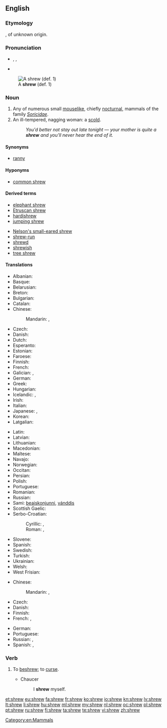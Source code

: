 ==English==

===Etymology===
{{etyl|ang|en}} {{term|screawa|scrēawa|lang=ang}}, of unknown origin.

===Pronunciation===
* {{enPR|shro͞o}}, {{IPA|/ʃɹuː/}}, {{X-SAMPA|/Sr\u:/}}
* {{rhymes|uː}}

{{wikipedia}}
[[File:southern short-tailed shrew.jpg|thumb|A '''shrew''' (def. 1)]]

===Noun===
{{en-noun}}

# Any of numerous small [[mouselike]], chiefly [[nocturnal]], mammals of the family ''[[Soricidae]]''.
# An ill-tempered, nagging woman: a [[scold]].
#: ''You'd better not stay out late tonight &mdash; your mother is quite a '''shrew''' and you'll never hear the end of it.''

====Synonyms====
* {{sense|mouselike mammal}} [[ranny]] {{qualifier|obsolete}}

====Hyponyms====
* {{sense|mouselike mammal}} [[common shrew]]

====Derived terms====
{{rel-top|terms derived from ''shrew (noun)''}}
* [[elephant shrew]]
* [[Etruscan shrew]]
* [[hardishrew]]
* [[jumping shrew]]
{{rel-mid}}
* [[Nelson's small-eared shrew]]
* [[shrew-run]]
* [[shrewd]]
* [[shrewish]]
* [[tree shrew]]
{{rel-bottom}}

====Translations====
{{trans-top|mouselike animal}}
* Albanian: {{t-|sq|hundëgjati xhuxh}} {{g|sq}}
* Basque: {{t-|eu|satitsu}}
* Belarusian: {{t-|be|буразубка|f|tr=burazúbka}}
* Breton: {{t-|br|minoc'h korrik}}
* Bulgarian: {{t-|bg|земеровка|f|tr=zemeróvka}}
* Catalan: {{t-|ca|musaranya|f}}
* Chinese:
*: Mandarin: {{t|cmn|鼩鼱|tr=qújīng|sc=Hani}}, {{t|cmn|尖鼠|tr=jiānshǔ|sc=Hani}}
* Czech: {{t-|cs|rejsek|m}}
* Danish: {{t-|da|spidsmus|c}}
* Dutch: {{t+|nl|spitsmuis|f}}
* Esperanto: {{t-|eo|soriko}}
* Estonian: {{t-|et|karihiir}}
* Faroese: {{t-|fo|trantmús|f}}
* Finnish: {{t+|fi|päästäinen}}
* French: {{t+|fr|musaraigne|f}}
* Galician: {{t-|gl|musaraño|m}}, {{t-|gl|musgaño|m}}
* German: {{t-|de|Spitzmaus|f}}
* Greek: {{t-|el|νανομυγαλίδα|tr=nanomigalída}}
* Hungarian: {{t+|hu|cickány}}
* Icelandic: {{t-|is|snjáldurmús|f}}, {{t-|is|snjáldra|f}}
* Irish: {{t-|ga|dallóg fhraoigh|f}}
* Italian: {{t-|it|toporagno|m}}
* Japanese: {{t-|ja|トガリネズミ|tr=togari-nezumi}}, {{t-|ja|尖鼠|sc=Jpan}}
* Korean: {{t-|ko|뒤쥐|tr=dwijwi|sc=Hang}}
* Latgalian: {{tø|ltg|ciersleits}}
{{trans-mid}}
* Latin: {{t-|la|sorex|m}}
* Latvian: {{t+|lv|cirslis|m}}
* Lithuanian: {{t+|lt|kirstukas}} {{g|lt}}
* Macedonian: {{t-|mk|ровка|f|tr=róvka}}
* Maltese: {{t-|mt|ġurdiem ta' geddumu twil|m}}
* Navajo: {{tø|nv|naʼastsʼǫǫsí binááʼ áłtsʼíísígíí}}
* Norwegian: {{t-|no|spissmus|c}}
* Occitan: {{t+|oc|musaranha|f}}
* Persian: {{t-|fa|موش شبگرد|tr=muše šabgard}}
* Polish: {{t-|pl|ryjówka|f}}
* Portuguese: {{t+|pt|musaranho|m}}
* Romanian: {{t-|ro|chițcan|m}}
* Russian: {{t+|ru|землеройка|f|tr=zemlerójka}}
* Sami: [[beaiskonjunni]], [[vánddis]]
* Scottish Gaelic: {{t-|gd|dallag-an-fhraoich|f}}
* Serbo-Croatian:
*: Cyrillic: {{t-|sh|ровчица|f|sc=Cyrl}}, {{t-|sh|ровка|f}}
*: Roman: {{t-|sh|rovčica|f|sc=Latn}}, {{t-|sh|rovka|f}}
* Slovene: {{t+|sl|rovka|f}}
* Spanish: {{t-|es|musaraña|f}}
* Swedish: {{t-|sv|näbbmus|c}}
* Turkish: {{t-|tr|kir faresi}}
* Ukrainian: {{t-|uk|землерийка|f|tr=zemlerýjka}}
* Welsh: {{t-|cy|llyg|f}}
* West Frisian: {{t-|fy|pipermûs|f}}
{{trans-bottom}}

{{trans-top|woman}}
* Chinese:
*: Mandarin: {{t|cmn|潑婦|sc=Hani}}, {{t|cmn|泼妇|tr=pōfù|sc=Hani}}
* Czech: {{t|cs|rachomejtle}}
* Danish: {{t-|da|rappenskralde|c}}
* Finnish: {{t+|fi|äkäpussi}}
* French: {{t+|fr|furie|f}}, {{t+|fr|mégère|f}}
{{trans-mid}}
* German: {{t-|de|Megäre|f}}
* Portuguese: {{t-|pt|megera|f}}
* Russian: {{t+|ru|мегера|f|tr=megéra|sc=Cyrl}}, {{t+|ru|ведьма|f|tr=véd’ma}}
* Spanish: {{t-|es|arpía|f}}, {{t+|es|bruja|f}}
{{trans-bottom}}

===Verb===
{{en-verb}}

# {{obsolete|transitive}} To [[beshrew]]; to [[curse]].
#* Chaucer
#*: I '''shrew''' myself.

[[Category:en:Mammals]]

[[et:shrew]]
[[eu:shrew]]
[[fa:shrew]]
[[fr:shrew]]
[[ko:shrew]]
[[io:shrew]]
[[kn:shrew]]
[[lv:shrew]]
[[lt:shrew]]
[[li:shrew]]
[[hu:shrew]]
[[ml:shrew]]
[[my:shrew]]
[[nl:shrew]]
[[oc:shrew]]
[[pl:shrew]]
[[pt:shrew]]
[[ru:shrew]]
[[fi:shrew]]
[[ta:shrew]]
[[te:shrew]]
[[vi:shrew]]
[[zh:shrew]]